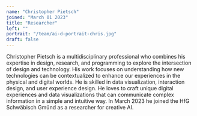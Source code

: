 ```yaml
---
name: "Christopher Pietsch"
joined: "March 01 2023"
title: "Researcher"
left: ""
portrait: "/team/ai-d-portrait-chris.jpg"
draft: false
---
```


Christopher Pietsch is a multidisciplinary professional who combines his expertise in design, research, and programming to explore the intersection of design and technology. His work focuses on understanding how new technologies can be contextualized to enhance our experiences in the physical and digital worlds. He is skilled in data visualization, interaction design, and user experience design. He loves to craft unique digital experiences and data visualizations that can communicate complex information in a simple and intuitive way. In March 2023 he joined the HfG Schwäbisch Gmünd as a researcher for creative AI.
